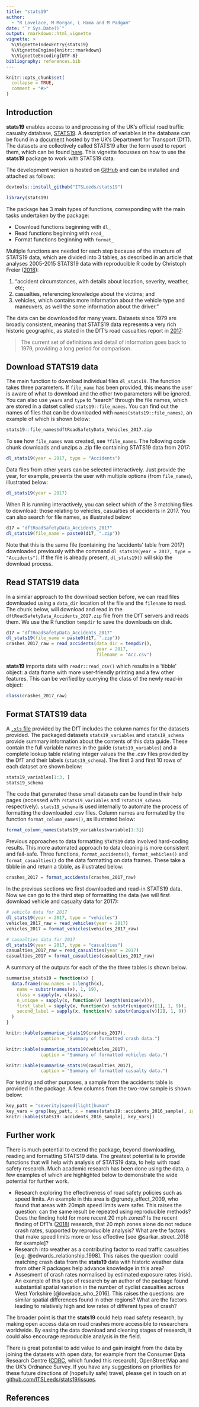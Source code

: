```yaml
---
title: "stats19"
author: 
  - "R Lovelace, M Morgan, L Hama and M Padgam"
date: "`r Sys.Date()`"
output: rmarkdown::html_vignette
vignette: >
  %\VignetteIndexEntry{stats19}
  %\VignetteEngine{knitr::rmarkdown}
  %\VignetteEncoding{UTF-8}
bibliography: references.bib
---
```


```r
knitr::opts_chunk$set(
  collapse = TRUE,
  comment = "#>"
)
```

## Introduction

**stats19** enables access to and processing of the UK's official road traffic casualty database, [STATS19](https://data.gov.uk/dataset/cb7ae6f0-4be6-4935-9277-47e5ce24a11f/road-safety-data). 
A description of variables in the database can be found in a [document](http://data.dft.gov.uk/road-accidents-safety-data/Brief-guide-to%20road-accidents-and-safety-data.doc) hosted by the UK's Department for Transport (DfT).
The datasets are collectively called STATS19 after the form used to report them, which can be found [here](http://docs.adrn.ac.uk/888043/mrdoc/pdf/888043_stats19-road-accident-injury-statistics-report-form.pdf). 
This vignette focusses on how to use the **stats19** package to work with STATS19 data.

The development version is hosted on [GitHub](https://github.com/ITSLeeds/stats19) and can be installed and attached as follows:

```r
devtools::install_github("ITSLeeds/stats19")
```

```r
library(stats19)
```

The package has 3 main types of functions, corresponding with the main tasks undertaken by the package:

- Download functions beginning with `dl_`
- Read functions beginning with `read_`
- Format functions beginning with `format_`

Multiple functions are needed for each step because of the structure of STATS19 data, which are divided into 3 tables, as described in an article that analyses 2005-2015 STATS19 data with reproducible R code by Christoph Freier ([2018](https://kawameicha.gitlab.io/inCodeWeTrust/2018/01/10-years-and-3.3-million-accidented-vehicles-in-the-uk/)):

1. "accident circumstances, with details about location, severity, weather, etc; 
2. casualties, referencing knowledge about the victims; and
3. vehicles, which contains more information about the vehicle type and maneuvers, as well the some information about the driver."

The data can be downloaded for many years.
Datasets since 1979 are broadly consistent, meaning that STATS19 data represents a very rich historic geographic, as stated in the DfT's road casualties report in [2017](https://assets.publishing.service.gov.uk/government/uploads/system/uploads/attachment_data/file/744077/reported-road-casualties-annual-report-2017.pdf):

> The current set of definitions and detail of information 
goes back to 1979, providing a long period for comparison.

## Download STATS19 data

The main function to download individual files `dl_stats19`.
The function takes three parameters.
If `file_name` has been provided, this means the user is aware of what to download and the other two parameters will be ignored.
You can also use `years` and `type` to "search" through the file names, which are stored in a datset called `stats19::file_names`.
You can find out the names of files that can be downloaded with `names(stats19::file_names)`, an example of which is shown below:

```r
stats19::file_names$dftRoadSafetyData_Vehicles_2017.zip
```

To see how `file_names` was created, see `?file_names`.
The following code chunk downloads and unzips a .zip file containing STATS19 data from 2017:

```r
dl_stats19(year = 2017, type = "Accidents")
```

Data files from other years can be selected interactively.
Just provide the year, for example, presents the user with multiple options (from `file_names`), illustrated below:

```r
dl_stats19(year = 2017)
```

When R is running interactively, you can select which of the 3 matching files to download:
those relating to vehicles, casualties of accidents in 2017.
You can also search for file names, as illustrated below:

```r
d17 = "dftRoadSafetyData_Accidents_2017"
dl_stats19(file_name = paste0(d17, ".zip"))
```

Note that this is the same file (containing the 'accidents' table from 2017) downloaded previously with the command `dl_stats19(year = 2017, type = "Accidents")`.
If the file is already present, `dl_stats19()` will skip the download process.

## Read STATS19 data

In a similar approach to the download section before, we can read files downloaded using a `data_dir` location of the file and the `filename` to read. The chunk below, will download and read in the `dftRoadSafetyData_Accidents_2017.zip` file from the DfT servers and reads them. We use the R function `tempdir` to save the downloads on disk.

```r
d17 = "dftRoadSafetyData_Accidents_2017"
dl_stats19(file_name = paste0(d17, ".zip"))
crashes_2017_raw = read_accidents(data_dir = tempdir(),
                                  year = 2017,
                                  filename = "Acc.csv")
```

**stats19** imports data with `readr::read_csv()` which results in a 'tibble' object: a data frame with more user-friendly printing and a few other features.
This can be verified by querying the class of the newly read-in object:

```r
class(crashes_2017_raw)
```

## Format STATS19 data

A [`.xls` file](http://data.dft.gov.uk/road-accidents-safety-data/Road-Accident-Safety-Data-Guide.xls) provided by the DfT includes the column names for the datasets provided.
The packaged datasets `stats19_variables` and `stats19_schema` provide summary information about the contents of this data guide.
These contain the full variable names in the guide (`stats19_variables`) and a complete lookup table relating integer values the the .csv files provided by the DfT and their labels (`stats19_schema`).
The first 3 and first 10 rows of each dataset are shown below:

```r
stats19_variables[1:3, ]
stats19_schema
```

The code that generated these small datasets can be found in their help pages (accessed with `?stats19_variables` and `?stats19_schema` respectively).
`stats19_schema` is used internally to automate the process of formatting the downloaded .csv files.
Column names are formated by the function `format_column_names()`, as illustrated below:

```r
format_column_names(stats19_variables$variable[1:3])
```

Previous approaches to data formatting `STATS19` data involved hard-coding results.
This more automated approach to data cleaning is more consistent and fail-safe.
Three functions, `format_accidents()`, `format_vehicles()` and `format_casualties()` do the data formatting on data frames.
These take a tibble in and return a tibble, as illustrated below:

```r
crashes_2017 = format_accidents(crashes_2017_raw)
```

In the previous sections we first downloaded and read-in STATS19 data.
Now we can go to the third step of formatting the data (we will first download vehicle and casualty data for 2017):

```r
# vehicle data for 2017
dl_stats19(year = 2017, type = "vehicles")
vehicles_2017_raw = read_vehicles(year = 2017)
vehicles_2017 = format_vehicles(vehicles_2017_raw)

# casualties data for 2017
dl_stats19(year = 2017, type = "casualties")
casualties_2017_raw = read_casualties(year = 2017)
casualties_2017 = format_casualties(casualties_2017_raw)
```

A summary of the outputs for each of the the three tables is shown below.

```r
summarise_stats19 = function(x) {
  data.frame(row.names = 1:length(x),
    name = substr(names(x), 1, 19),
    class = sapply(x, class),
    n_unique = sapply(x, function(v) length(unique(v))),
    first_label = sapply(x, function(v) substr(unique(v)[1], 1, 9)),
    second_label = sapply(x, function(v) substr(unique(v)[2], 1, 9))
  )
}
```

```r
knitr::kable(summarise_stats19(crashes_2017), 
             caption = "Summary of formatted crash data.")
```

```r
knitr::kable(summarise_stats19(vehicles_2017), 
             caption = "Summary of formatted vehicles data.")
```

```r
knitr::kable(summarise_stats19(casualties_2017), 
             caption = "Summary of formatted casualty data.")
```

For testing and other purposes, a sample from the accidents table is provided in the package.
A few columns from the two-row sample is shown below:

```r
key_patt = "severity|speed|light|human"
key_vars = grep(key_patt, x = names(stats19::accidents_2016_sample), ignore.case = TRUE)
knitr::kable(stats19::accidents_2016_sample[, key_vars])
```

<!-- ## Analysis: an example of pedestrians hurt in Leeds -->


## Further work

There is much potential to extend the package, beyond downloading, reading and formatting STATS19 data.
The greatest potential is to provide functions that will help with analysis of STATS19 data, to help with road safety research.
Much academic research has been done using the data, a few examples of which are highlighted below to demonstrate the wide potential for further work.

- Research exploring the effectiveness of road safety policies such as speed limits. An example in this area is @grundy_effect_2009, who found that areas with 20mph speed limits were safer. This raises the question: can the same result be repeated using reproducible methods? Does the finding hold for more recent 20 mph zones? Is the recent finding of DfT's ([2018](https://www.gov.uk/government/publications/20-mph-speed-limits-on-roads)) research, that 20 mph zones alone do not reduce crash rates, supported by reproducible analysis? What are the factors that make speed limits more or less effective [see @sarkar_street_2018 for example]?
- Research into weather as a contributing factor to road traffic casualties [e.g. @edwards_relationship_1998]. This raises the question: could matching crash data from the **stats19** data with historic weather data from other R packages help advance knowledge in this area?
- Assesment of crash rates normalised by estimated exposure rates (risk). An example of this type of research by an author of the package found substantial spatial variation in the number of cyclist casualties across West Yorkshire [@lovelace_who_2016]. This raises the questions: are similar spatial differences found in other regions? What are the factors leading to relatively high and low rates of different types of crash? 

The broader point is that the **stats19** could help road safety research, by making open access data on road crashes more accessible to researchers worldwide.
By easing the data download and cleaning stages of research, it could also encourage reproducible analysis in the field.

There is great potential to add value to and gain insight from the data by joining the datasets with open data, for example from the Consumer Data Research Centre ([CDRC](www.cdrc.ac.uk), which funded this research), OpenStreetMap and the UK's Ordnance Survey.
If you have any suggestions on priorities for these future directions of (hopefully safe) travel, please get in touch on at [github.com/ITSLeeds/stats19/issues](https://github.com/ITSLeeds/stats19/issues).

## References
